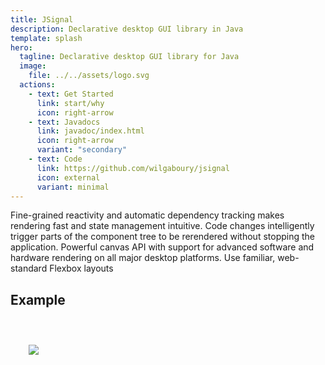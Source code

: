 ```yaml
---
title: JSignal
description: Declarative desktop GUI library in Java
template: splash
hero:
  tagline: Declarative desktop GUI library for Java
  image:
    file: ../../assets/logo.svg
  actions:
    - text: Get Started
      link: start/why
      icon: right-arrow
    - text: Javadocs
      link: javadoc/index.html
      icon: right-arrow
      variant: "secondary"
    - text: Code
      link: https://github.com/wilgaboury/jsignal
      icon: external
      variant: minimal
---
```



<CardGrid stagger>
  <Card title="Signals & Effects" icon="rss">
    Fine-grained reactivity and automatic dependency tracking makes rendering
    fast and state management intuitive.
  </Card>
  <Card title="Hotswap" icon="rocket">
    Code changes intelligently trigger parts of the component tree to be
    rerendered without stopping the application.
  </Card>
  <Card title="Skia Graphics" icon="pen">
    Powerful canvas API with support for advanced software and hardware
    rendering on all major desktop platforms.
  </Card>
  <Card title="Yoga Layout" icon="document">
    Use familiar, web-standard Flexbox layouts
  </Card>
</CardGrid>

## Example

<div class="flex gap-2 flex-wrap justify-center">
  <Code code={exampleCode} lang="java" />
  <div class="flex-grow flex items-start justify-center">
    <img
      class="object-contain shadow-xl w-[400px] min-w-[250px]"
      src={counter.src}
    />
  </div>
</div>
